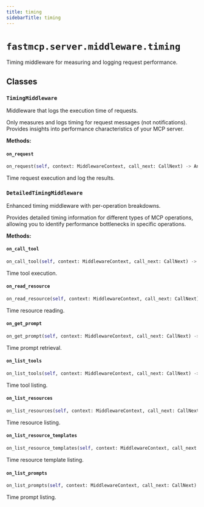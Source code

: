 ```yaml
---
title: timing
sidebarTitle: timing
---
```


# `fastmcp.server.middleware.timing`


Timing middleware for measuring and logging request performance.

## Classes

### `TimingMiddleware` <sup><a href="https://github.com/bhardwajRahul/fastmcp/blob/main/src/fastmcp/server/middleware/timing.py#L10" target="_blank"><Icon icon="github" style="width: 14px; height: 14px;" /></a></sup>


Middleware that logs the execution time of requests.

Only measures and logs timing for request messages (not notifications).
Provides insights into performance characteristics of your MCP server.


**Methods:**

#### `on_request` <sup><a href="https://github.com/bhardwajRahul/fastmcp/blob/main/src/fastmcp/server/middleware/timing.py#L39" target="_blank"><Icon icon="github" style="width: 14px; height: 14px;" /></a></sup>

```python
on_request(self, context: MiddlewareContext, call_next: CallNext) -> Any
```

Time request execution and log the results.


### `DetailedTimingMiddleware` <sup><a href="https://github.com/bhardwajRahul/fastmcp/blob/main/src/fastmcp/server/middleware/timing.py#L60" target="_blank"><Icon icon="github" style="width: 14px; height: 14px;" /></a></sup>


Enhanced timing middleware with per-operation breakdowns.

Provides detailed timing information for different types of MCP operations,
allowing you to identify performance bottlenecks in specific operations.


**Methods:**

#### `on_call_tool` <sup><a href="https://github.com/bhardwajRahul/fastmcp/blob/main/src/fastmcp/server/middleware/timing.py#L111" target="_blank"><Icon icon="github" style="width: 14px; height: 14px;" /></a></sup>

```python
on_call_tool(self, context: MiddlewareContext, call_next: CallNext) -> Any
```

Time tool execution.


#### `on_read_resource` <sup><a href="https://github.com/bhardwajRahul/fastmcp/blob/main/src/fastmcp/server/middleware/timing.py#L118" target="_blank"><Icon icon="github" style="width: 14px; height: 14px;" /></a></sup>

```python
on_read_resource(self, context: MiddlewareContext, call_next: CallNext) -> Any
```

Time resource reading.


#### `on_get_prompt` <sup><a href="https://github.com/bhardwajRahul/fastmcp/blob/main/src/fastmcp/server/middleware/timing.py#L127" target="_blank"><Icon icon="github" style="width: 14px; height: 14px;" /></a></sup>

```python
on_get_prompt(self, context: MiddlewareContext, call_next: CallNext) -> Any
```

Time prompt retrieval.


#### `on_list_tools` <sup><a href="https://github.com/bhardwajRahul/fastmcp/blob/main/src/fastmcp/server/middleware/timing.py#L134" target="_blank"><Icon icon="github" style="width: 14px; height: 14px;" /></a></sup>

```python
on_list_tools(self, context: MiddlewareContext, call_next: CallNext) -> Any
```

Time tool listing.


#### `on_list_resources` <sup><a href="https://github.com/bhardwajRahul/fastmcp/blob/main/src/fastmcp/server/middleware/timing.py#L140" target="_blank"><Icon icon="github" style="width: 14px; height: 14px;" /></a></sup>

```python
on_list_resources(self, context: MiddlewareContext, call_next: CallNext) -> Any
```

Time resource listing.


#### `on_list_resource_templates` <sup><a href="https://github.com/bhardwajRahul/fastmcp/blob/main/src/fastmcp/server/middleware/timing.py#L146" target="_blank"><Icon icon="github" style="width: 14px; height: 14px;" /></a></sup>

```python
on_list_resource_templates(self, context: MiddlewareContext, call_next: CallNext) -> Any
```

Time resource template listing.


#### `on_list_prompts` <sup><a href="https://github.com/bhardwajRahul/fastmcp/blob/main/src/fastmcp/server/middleware/timing.py#L152" target="_blank"><Icon icon="github" style="width: 14px; height: 14px;" /></a></sup>

```python
on_list_prompts(self, context: MiddlewareContext, call_next: CallNext) -> Any
```

Time prompt listing.

